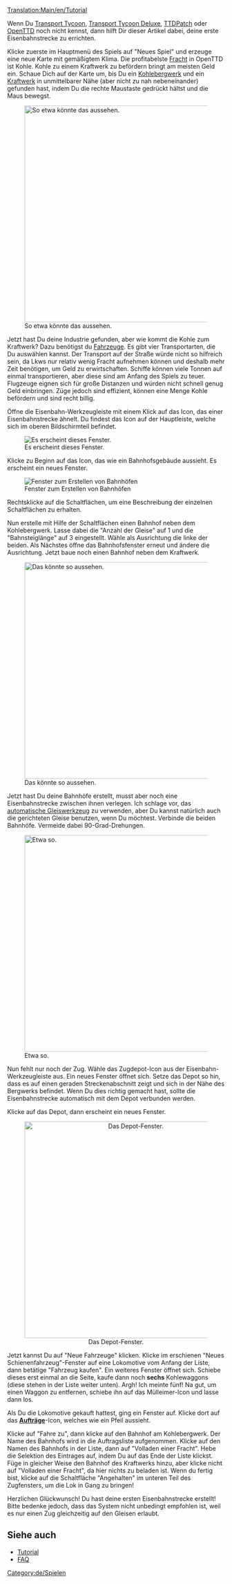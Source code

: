 [[Translation:Main/en/Tutorial]]{{en/-}}{{de/Tutorial}}

Wenn Du [[Main/de/Transport Tycoon|Transport Tycoon]], [[Main/de/Transport Tycoon Deluxe|Transport Tycoon Deluxe]], [[Main/de/TTDPatch|TTDPatch]] oder [[Main/de/OpenTTD|OpenTTD]] noch nicht kennst, dann hilft Dir dieser Artikel dabei, deine erste Eisenbahnstrecke zu errichten.

Klicke zuerste im Hauptmenü des Spiels auf "Neues Spiel" und erzeuge eine neue Karte mit gemäßigtem Klima. Die profitabelste [[Main/de/Fracht|Fracht]] in OpenTTD ist Kohle. Kohle zu einem Kraftwerk zu befördern bringt am meisten Geld ein. Schaue Dich auf der Karte um, bis Du ein [[Main/de/Kohlebergwerk|Kohlebergwerk]] und ein [[Main/de/Kraftwerk|Kraftwerk]] in unmittelbarer Nähe (aber nicht zu nah nebeneinander) gefunden hast, indem Du die rechte Maustaste gedrückt hältst und die Maus bewegst.

[[File:en/tutorial1.png|thumb|500px|center|So etwa könnte das aussehen.]]

Jetzt hast Du deine Industrie gefunden, aber wie kommt die Kohle zum Kraftwerk? Dazu benötigst du [[Main/de/Fahrzeuge|Fahrzeuge]]. Es gibt vier Transportarten, die Du auswählen kannst. Der Transport auf der Straße würde nicht so hilfreich sein, da Lkws nur relativ wenig Fracht aufnehmen können und deshalb mehr Zeit benötigen, um Geld zu erwirtschaften. Schiffe können viele Tonnen auf einmal transportieren, aber diese sind am Anfang des Spiels zu teuer. Flugzeuge eignen sich für große Distanzen und würden nicht schnell genug Geld einbringen. Züge jedoch sind effizient, können eine Menge Kohle befördern und sind recht billig.

Öffne die Eisenbahn-Werkzeugleiste mit einem Klick auf das Icon, das einer Eisenbahnstrecke ähnelt. Du findest das Icon auf der Hauptleiste, welche sich im oberen Bildschirmteil befindet.

[[File:de/Railroad Construction.png|center|Es erscheint dieses Fenster.]]

Klicke zu Beginn auf das Icon, das wie ein Bahnhofsgebäude aussieht. Es erscheint ein neues Fenster.

[[File:de/stationgui.png|center|frame|Fenster zum Erstellen von Bahnhöfen]]

Rechtsklicke auf die Schaltflächen, um eine Beschreibung der einzelnen Schaltflächen zu erhalten.

Nun erstelle mit Hilfe der Schaltflächen einen Bahnhof neben dem Kohlebergwerk. Lasse dabei die "Anzahl der Gleise" auf 1 und die "Bahnsteiglänge" auf 3 eingestellt. Wähle als Ausrichtung die linke der beiden. Als Nächstes öffne das Bahnhofsfenster erneut und ändere die Ausrichtung. Jetzt baue noch einen Bahnhof neben dem Kraftwerk.

[[File:en/tutorial2.png|thumb|500px|center|Das könnte so aussehen.]]

Jetzt hast Du deine Bahnhöfe erstellt, musst aber noch eine Eisenbahnstrecke zwischen ihnen verlegen. Ich schlage vor, das [[Main/de/Autorail|automatische Gleiswerkzeug]] zu verwenden, aber Du kannst natürlich auch die gerichteten Gleise benutzen, wenn Du möchtest. Verbinde die beiden Bahnhöfe. Vermeide dabei 90-Grad-Drehungen.

[[File:en/tutorial3.png|thumb|500px|center|Etwa so.]]

Nun fehlt nur noch der Zug. Wähle das Zugdepot-Icon aus der Eisenbahn-Werkzeugleiste aus. Ein neues Fenster öffnet sich. Setze das Depot so hin, dass es auf einen geraden Streckenabschnitt zeigt und sich in der Nähe des Bergwerks befindet. Wenn Du dies richtig gemacht hast, sollte die Eisenbahnstrecke automatisch mit dem Depot verbunden werden.

Klicke auf das Depot, dann erscheint ein neues Fenster.

<center>[[File:de/tutorial4.png|thumb|500px|center|Das Depot-Fenster.]]</center>

Jetzt kannst Du auf "Neue Fahrzeuge" klicken. Klicke im erschienen "Neues Schienenfahrzeug"-Fenster auf eine Lokomotive vom Anfang der Liste, dann betätige "Fahrzeug kaufen". Ein weiteres Fenster öffnet sich. Schiebe dieses erst einmal an die Seite, kaufe dann noch '''sechs''' Kohlewaggons (diese stehen in der Liste weiter unten). Argh! Ich meinte fünf! Na gut, um einen Waggon zu entfernen, schiebe ihn auf das Mülleimer-Icon und lasse dann los.

Als Du die Lokomotive gekauft hattest, ging ein Fenster auf. Klicke dort auf das '''[[Main/de/Aufträge|Aufträge]]'''-Icon, welches wie ein Pfeil aussieht.

Klicke auf "Fahre zu", dann klicke auf den Bahnhof am Kohlebergwerk. Der Name des Bahnhofs wird in die Auftragsliste aufgenommen. Klicke auf den Namen des Bahnhofs in der Liste, dann auf "Volladen einer Fracht". Hebe die Selektion des Eintrages auf, indem Du auf das Ende der Liste klickst. Füge in gleicher Weise den Bahnhof des Kraftwerks hinzu, aber klicke nicht auf "Volladen einer Fracht", da hier nichts zu beladen ist. Wenn du fertig bist, klicke auf die Schaltfläche "Angehalten" im unteren Teil des Zugfensters, um die Lok in Gang zu bringen!

Herzlichen Glückwunsch! Du hast deine ersten Eisenbahnstrecke erstellt! Bitte bedenke jedoch, dass das System nicht unbedingt empfohlen ist, weil es nur einen Zug gleichzeitig auf den Gleisen erlaubt.

== Siehe auch ==
*[[Main/de/Tutorial|Tutorial]]
*[[Main/de/FAQ|FAQ]]

[[Category:de/Spielen]]